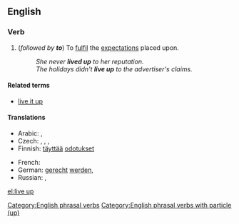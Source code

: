 ==English==

===Verb===
{{en-verb|head=[[live]] [[up]]|lives up|living up|lived up}}

# {{intransitive}} (''followed by '''to''''') To [[fulfil]] the [[expectation]]s placed upon.
#: ''She never '''lived up''' to her reputation.''
#: ''The holidays didn't '''live up''' to the advertiser's claims.''

====Related terms====
* [[live it up]]

====Translations====
{{trans-top|To fulfil the expectations placed upon}}
* Arabic: {{t-|ar|ارتقى إلى|sc=Arab}}, {{t-|ar|كان في مستوى|sc=Arab}}
* Czech: {{t-|cs|splnit}}, {{t-|cs|naplnit}}, {{t-|cs|dostát}}, {{t+|cs|odpovídat}}
* Finnish: [[täyttää]] [[odotus|odotukset]]
{{trans-mid}}
* French: {{t+|fr|être à la hauteur}}
* German: [[gerecht]] [[werden]], {{t+|de|halten}}
* Russian: {{t+|ru|оправдывать|tr=oprávdyvatʹ}} {{impf}}, {{t+|ru|оправдать|tr=opravdátʹ}} {{pf.}}
{{trans-bottom}}

[[Category:English phrasal verbs]]
[[Category:English phrasal verbs with particle (up)]]

[[el:live up]]